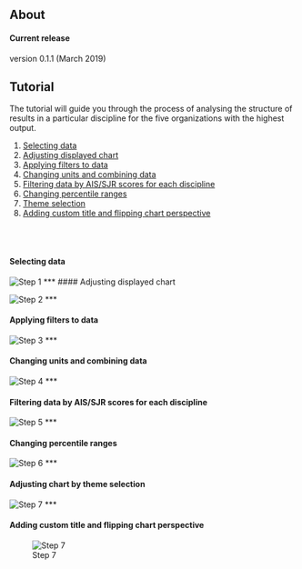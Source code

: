 ## About




#### Current release
version 0.1.1 (March 2019)

## Tutorial 

The tutorial will guide you through the process of analysing 
the structure of results in a particular discipline 
for the five organizations with the highest output.

1. [Selecting data](#selecting-data)
2. [Adjusting displayed chart](#adjusting-displayed-chart)
3. [Applying filters to data](#applying-filters)
4. [Changing units and combining data](#changing-units)
5. [Filtering data by AIS/SJR scores for each discipline](#filtering-data-by-score)
6. [Changing percentile ranges](#percentile-range)
7. [Theme selection](#theme-selection)
8. [Adding custom title and flipping chart perspective](#adding-custom-title)

<br><br>

#### Selecting data  
<a name="selecting-data"></a>

![Step 1](step1.jpg)
***
#### Adjusting displayed chart  
<a name="adjusting-displayed-chart"></a>

![Step 2](step2.jpg)
***

#### Applying filters to data 
<a name="applying-filters"></a>



![Step 3](step3.jpg)
***

#### Changing units and combining data 
<a name="changing-units"></a>

![Step 4](step4.jpg)
***

#### Filtering data by AIS/SJR scores for each discipline 
<a name="filtering-data-by-score"></a>

![Step 5](step5.jpg)
***

#### Changing percentile ranges 
<a name="percentile-range"></a>

![Step 6](step6.jpg)
***

#### Adjusting chart by theme selection 
<a name="theme-selection"></a>

![Step 7](step7.jpg)
***

#### Adding custom title and flipping chart perspective
<a name="adding-custom-title"></a>

![Step 7](step8.jpg)


